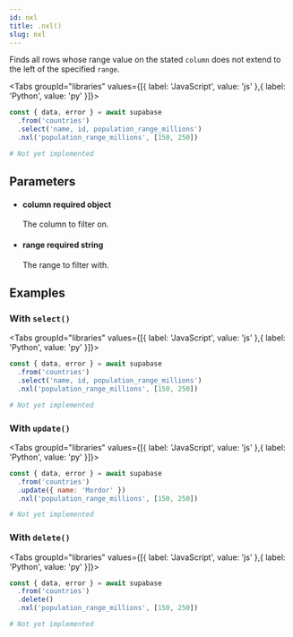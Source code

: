 ```yaml
---
id: nxl
title: .nxl()
slug: nxl
---
```



Finds all rows whose range value on the stated `column` does not extend
to the left of the specified `range`.

<Tabs
  groupId="libraries"
  values={[{ label: 'JavaScript', value: 'js' },{ label: 'Python', value: 'py' }]}>

<TabItem value="js">

```js
const { data, error } = await supabase
  .from('countries')
  .select('name, id, population_range_millions')
  .nxl('population_range_millions', [150, 250])
```


</TabItem>
<TabItem value="py">

```py
# Not yet implemented
```


</TabItem>

</Tabs>

## Parameters


<ul className="method-list-group">
  
<li className="method-list-item">
  <h4 className="method-list-item-label">
    <span className="method-list-item-label-name">
      column
    </span>
    <span className="method-list-item-label-badge required">
      required
    </span>
    <span className="method-list-item-validation">
      object
    </span>
  </h4>
  <div class="method-list-item-description">

The column to filter on.
  
  </div>
  
</li>


<li className="method-list-item">
  <h4 className="method-list-item-label">
    <span className="method-list-item-label-name">
      range
    </span>
    <span className="method-list-item-label-badge required">
      required
    </span>
    <span className="method-list-item-validation">
      string
    </span>
  </h4>
  <div class="method-list-item-description">

The range to filter with.
  
  </div>
  
</li>

</ul>














## Examples

### With `select()`

<Tabs
  groupId="libraries"
  values={[{ label: 'JavaScript', value: 'js' },{ label: 'Python', value: 'py' }]}>

<TabItem value="js">

```js
const { data, error } = await supabase
  .from('countries')
  .select('name, id, population_range_millions')
  .nxl('population_range_millions', [150, 250])
```


</TabItem>
<TabItem value="py">

```py
# Not yet implemented
```


</TabItem>

</Tabs>

### With `update()`

<Tabs
  groupId="libraries"
  values={[{ label: 'JavaScript', value: 'js' },{ label: 'Python', value: 'py' }]}>

<TabItem value="js">

```js
const { data, error } = await supabase
  .from('countries')
  .update({ name: 'Mordor' })
  .nxl('population_range_millions', [150, 250])
```


</TabItem>
<TabItem value="py">

```py
# Not yet implemented
```


</TabItem>

</Tabs>

### With `delete()`

<Tabs
  groupId="libraries"
  values={[{ label: 'JavaScript', value: 'js' },{ label: 'Python', value: 'py' }]}>

<TabItem value="js">

```js
const { data, error } = await supabase
  .from('countries')
  .delete()
  .nxl('population_range_millions', [150, 250])
```


</TabItem>
<TabItem value="py">

```py
# Not yet implemented
```


</TabItem>

</Tabs>